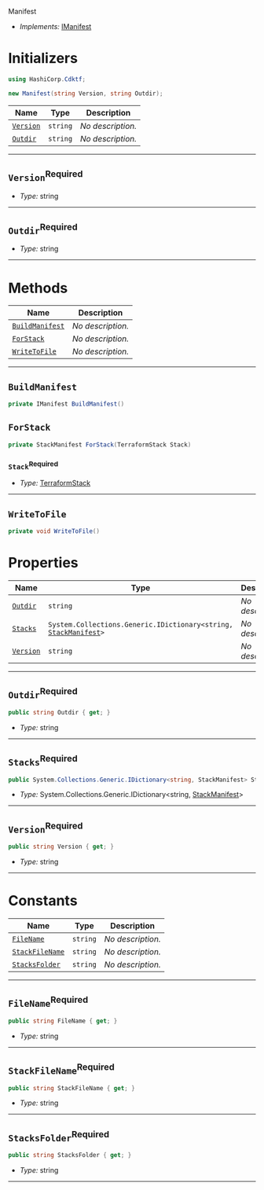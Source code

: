  Manifest <a name="Manifest" id="cdktf.Manifest"></a>

- *Implements:* <a href="#cdktf.IManifest">IManifest</a>

# Initializers <a name="Initializers" id="cdktf.Manifest.Initializer"></a>

```csharp
using HashiCorp.Cdktf;

new Manifest(string Version, string Outdir);
```

| **Name** | **Type** | **Description** |
| --- | --- | --- |
| <code><a href="#cdktf.Manifest.Initializer.parameter.version">Version</a></code> | <code>string</code> | *No description.* |
| <code><a href="#cdktf.Manifest.Initializer.parameter.outdir">Outdir</a></code> | <code>string</code> | *No description.* |

---

## `Version`<sup>Required</sup> <a name="Version" id="cdktf.Manifest.Initializer.parameter.version"></a>

- *Type:* string

---

## `Outdir`<sup>Required</sup> <a name="Outdir" id="cdktf.Manifest.Initializer.parameter.outdir"></a>

- *Type:* string

---

# Methods <a name="Methods" id="Methods"></a>

| **Name** | **Description** |
| --- | --- |
| <code><a href="#cdktf.Manifest.buildManifest">BuildManifest</a></code> | *No description.* |
| <code><a href="#cdktf.Manifest.forStack">ForStack</a></code> | *No description.* |
| <code><a href="#cdktf.Manifest.writeToFile">WriteToFile</a></code> | *No description.* |

---

## `BuildManifest` <a name="BuildManifest" id="cdktf.Manifest.buildManifest"></a>

```csharp
private IManifest BuildManifest()
```

## `ForStack` <a name="ForStack" id="cdktf.Manifest.forStack"></a>

```csharp
private StackManifest ForStack(TerraformStack Stack)
```

### `Stack`<sup>Required</sup> <a name="Stack" id="cdktf.Manifest.forStack.parameter.stack"></a>

- *Type:* <a href="#cdktf.TerraformStack">TerraformStack</a>

---

## `WriteToFile` <a name="WriteToFile" id="cdktf.Manifest.writeToFile"></a>

```csharp
private void WriteToFile()
```


# Properties <a name="Properties" id="Properties"></a>

| **Name** | **Type** | **Description** |
| --- | --- | --- |
| <code><a href="#cdktf.Manifest.property.outdir">Outdir</a></code> | <code>string</code> | *No description.* |
| <code><a href="#cdktf.Manifest.property.stacks">Stacks</a></code> | <code>System.Collections.Generic.IDictionary<string, <a href="#cdktf.StackManifest">StackManifest</a>></code> | *No description.* |
| <code><a href="#cdktf.Manifest.property.version">Version</a></code> | <code>string</code> | *No description.* |

---

## `Outdir`<sup>Required</sup> <a name="Outdir" id="cdktf.Manifest.property.outdir"></a>

```csharp
public string Outdir { get; }
```

- *Type:* string

---

## `Stacks`<sup>Required</sup> <a name="Stacks" id="cdktf.Manifest.property.stacks"></a>

```csharp
public System.Collections.Generic.IDictionary<string, StackManifest> Stacks { get; }
```

- *Type:* System.Collections.Generic.IDictionary<string, <a href="#cdktf.StackManifest">StackManifest</a>>

---

## `Version`<sup>Required</sup> <a name="Version" id="cdktf.Manifest.property.version"></a>

```csharp
public string Version { get; }
```

- *Type:* string

---

# Constants <a name="Constants" id="Constants"></a>

| **Name** | **Type** | **Description** |
| --- | --- | --- |
| <code><a href="#cdktf.Manifest.property.fileName">FileName</a></code> | <code>string</code> | *No description.* |
| <code><a href="#cdktf.Manifest.property.stackFileName">StackFileName</a></code> | <code>string</code> | *No description.* |
| <code><a href="#cdktf.Manifest.property.stacksFolder">StacksFolder</a></code> | <code>string</code> | *No description.* |

---

## `FileName`<sup>Required</sup> <a name="FileName" id="cdktf.Manifest.property.fileName"></a>

```csharp
public string FileName { get; }
```

- *Type:* string

---

## `StackFileName`<sup>Required</sup> <a name="StackFileName" id="cdktf.Manifest.property.stackFileName"></a>

```csharp
public string StackFileName { get; }
```

- *Type:* string

---

## `StacksFolder`<sup>Required</sup> <a name="StacksFolder" id="cdktf.Manifest.property.stacksFolder"></a>

```csharp
public string StacksFolder { get; }
```

- *Type:* string

---
